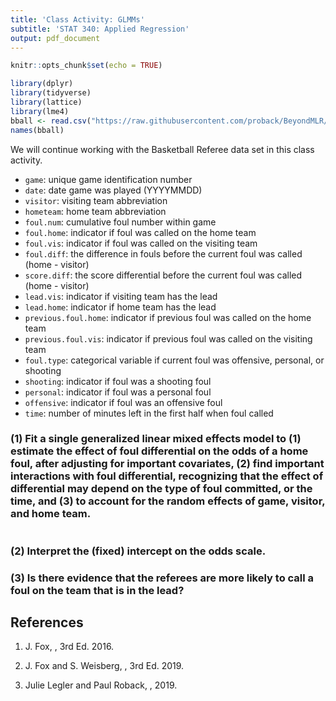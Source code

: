 ---
title: 'Class Activity: GLMMs'
subtitle: 'STAT 340: Applied Regression'
output: pdf_document
---

```{r setup, include=FALSE}
knitr::opts_chunk$set(echo = TRUE)

library(dplyr)
library(tidyverse)
library(lattice)
library(lme4)
bball <- read.csv("https://raw.githubusercontent.com/proback/BeyondMLR/master/data/basketball0910.csv")
names(bball)
```

We will continue working with the Basketball Referee data set in this class activity. 

- `game`: unique game identification number
- `date`: date game was played (YYYYMMDD)
- `visitor`: visiting team abbreviation
- `hometeam`: home team abbreviation
- `foul.num`: cumulative foul number within game
- `foul.home`: indicator if foul was called on the home team
- `foul.vis`: indicator if foul was called on the visiting team
- `foul.diff`: the difference in fouls before the current foul was called (home - visitor)
- `score.diff`: the score differential before the current foul was called (home - visitor)
- `lead.vis`: indicator if visiting team has the lead
- `lead.home`: indicator if home team has the lead
- `previous.foul.home`: indicator if previous foul was called on the home team
- `previous.foul.vis`: indicator if previous foul was called on the visiting team
- `foul.type`: categorical variable if current foul was offensive, personal, or shooting
- `shooting`: indicator if foul was a shooting foul
- `personal`: indicator if foul was a personal foul
- `offensive`: indicator if foul was an offensive foul
- `time`: number of minutes left in the first half when foul called

### (1) Fit a single generalized linear mixed effects model to (1) estimate the effect of foul differential on the odds of a home foul, after adjusting for important covariates, (2) find important interactions with foul differential, recognizing that the effect of differential may depend on the type of foul committed, or the time, and (3) to account for the random effects of game, visitor, and home team.

```{r}

```

### (2) Interpret the (fixed) intercept on the odds scale.



### (3) Is there evidence that the referees are more likely to call a foul on the team that is in the lead?


## References 

1. J. Fox, \emph{Applied Regression Analysis \& Generalized Linear Models}, 3rd Ed. 2016.

2. J. Fox and S. Weisberg, \emph{An R Companion to Applied Regression}, 3rd Ed. 2019.

3. Julie Legler and Paul Roback, \emph{Broadening Your Statistical Horizons: Generalized Linear Models and Multilevel Models}, 2019.